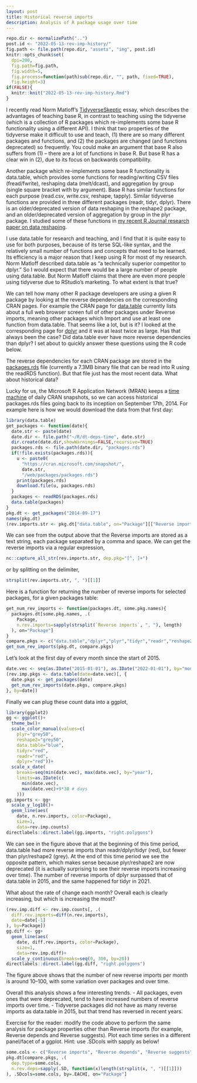 ```yaml
---
layout: post
title: Historical reverse imports
description: Analysis of R package usage over time
---
```


```r
repo.dir <- normalizePath("..")
post.id <- "2022-05-13-rev-imp-history/"
fig.path <- file.path(repo.dir, "assets", "img", post.id)
knitr::opts_chunk$set(
  dpi=200,
  fig.path=fig.path,
  fig.width=5,
  fig.process=function(path)sub(repo.dir, "", path, fixed=TRUE),
  fig.height=3)
if(FALSE){
  knitr::knit("2022-05-13-rev-imp-history.Rmd")
}
```

I recently read Norm Matloff's
[TidyverseSkeptic](https://github.com/matloff/TidyverseSkeptic) essay,
which describes the advantages of teaching base R, in contrast to
teaching using the tidyverse (which is a collection of R packages
which re-implements some base R functionality using a different API).
I think that two properties of the tidyverse make it difficult
to use and teach, (1) there are so many different packages and
functions, and (2) the packages are changed (and functions deprecated)
so frequently. You could make an argument that base R also suffers
from (1) -- there are a lot of functions in base R. But base R has a
clear win in (2), due to its focus on backwards compatibility. 

Another package which re-implements some base R functionality is
data.table, which provides some functions for reading/writing CSV
files (fread/fwrite), reshaping data (melt/dcast), and aggregation by
group (single square bracket with by argument). Base R has similar
functions for each purpose (read.csv, write.csv, reshape,
tapply). Similar tidyverse functions are provided in three different
packages (readr, tidyr, dplyr). There is an older/deprecated version
of data reshaping in the reshape2 package, and an older/deprecated
version of aggregation by group in the plyr package. I studied some of
these functions in [my recent R Journal research paper on data
reshaping](https://journal.r-project.org/archive/2021/RJ-2021-029/index.html).

I use data.table for research and teaching, and I find that it is
quite easy to use for both purposes, because of its terse SQL-like
syntax, and the relatively small number of functions and concepts that
need to be learned. Its efficiency is a major reason that I keep using
R for most of my research. Norm Matloff described data.table as "a
technically superior competitor to dplyr." So I would expect that
there would be a large number of people using data.table. But Norm
Matloff claims that there are even more people using tidyverse due to
RStudio's marketing. To what extent is that true? 

We can tell how many other R package developers are using a given R
package by looking at the reverse dependencies on the corresponding
CRAN pages. For example the CRAN page for
[data.table](https://cloud.r-project.org/web/packages/data.table/)
currently lists about a full web browser screen full of other packages
under Reverse imports, meaning other packages which Import and use at
least one function from data.table. That seems like a lot, but is it?
I looked at the corresponding page for
[dplyr](https://cloud.r-project.org/web/packages/dplyr/) and it was at
least twice as large. Has that always been the case? Did data.table
ever have more reverse dependencies than dplyr? I set about to quickly
answer these questions using the R code below.

The reverse dependencies for each CRAN package are stored in the
[packages.rds](https://cloud.r-project.org/web/packages/packages.rds)
file (currently a 7.3MB binary file that can be read into R using the
readRDS function). But that file just has the most recent data. What
about historical data?

Lucky for us, the Microsoft R Application Network (MRAN) keeps a [time
machine](https://mran.microsoft.com/documents/rro/reproducibility#timemachine)
of daily CRAN snapshots, so we can access historical packages.rds
files going back to its inception on September 17th, 2014. 
For example here is how we would download the data from that first day:

```r
library(data.table)
get_packages <- function(date){
  date.str <- paste(date)
  date.dir <- file.path("~/R/dt-deps-time", date.str)
  dir.create(date.dir,showWarnings=FALSE,recursive=TRUE)
  packages.rds <- file.path(date.dir, "packages.rds")
  if(!file.exists(packages.rds)){
    u <- paste0(
      "https://cran.microsoft.com/snapshot/",
      date.str,
      "/web/packages/packages.rds")
    print(packages.rds)
    download.file(u, packages.rds)
  }
  packages <- readRDS(packages.rds)
  data.table(packages)
}
pkg.dt <- get_packages("2014-09-17")
names(pkg.dt)
(rev.imports.str <- pkg.dt["data.table", on="Package"][["Reverse imports"]])
```

We can see from the output above that the Reverse imports are stored
as a text string, each package separated by a comma and space. We can
get the reverse imports via a regular expression,

```r
nc::capture_all_str(rev.imports.str, dep.pkg="[^, ]+")
```

or by splitting on the delimiter,

```r
strsplit(rev.imports.str, ", ")[[1]]
```

Here is a function for returning the number of reverse imports for
selected packages, for a given packages table:

```r
get_num_rev_imports <- function(packages.dt, some.pkg.names){
  packages.dt[some.pkg.names, .(
    Package,
    n.rev.imports=sapply(strsplit(`Reverse imports`, ", "), length)
  ), on="Package"]
}
compare.pkgs <- c("data.table","dplyr","plyr","tidyr","readr","reshape2")
get_num_rev_imports(pkg.dt, compare.pkgs)
```

Let's look at the first day of every month since the start of 2015.

```r
date.vec <- seq(as.IDate("2015-01-01"), as.IDate("2022-01-01"), by="month")
(rev.imp.pkgs <- data.table(date=date.vec)[, {
  date.pkgs <- get_packages(date)
  get_num_rev_imports(date.pkgs, compare.pkgs)
}, by=date])
```

Finally we can plug these count data into a ggplot,

```r
library(ggplot2)
gg <- ggplot()+
  theme_bw()+
  scale_color_manual(values=c(
    plyr="grey50",
    reshape2="grey50",
    data.table="blue",
    tidyr="red",
    readr="red",
    dplyr="red"))+
  scale_x_date(
    breaks=seq(min(date.vec), max(date.vec), by="year"),
    limits=as.IDate(c(
      min(date.vec),
      max(date.vec)+9*30 # days
    )))
gg.imports <- gg+
  scale_y_log10()+
  geom_line(aes(
    date, n.rev.imports, color=Package),
    size=1,
    data=rev.imp.counts)
directlabels::direct.label(gg.imports, "right.polygons")
```

We can see in the figure above that at the beginning of this time
period, data.table had more reverse imports than readr/dplyr/tidyr
(red), but fewer than plyr/reshape2 (grey). At the end of this time
period we see the opposite pattern, which makes sense because
plyr/reshape2 are now deprecated (it is actually surprising to see
their reverse imports increasing over time). The number of reverse
imports of dplyr surpassed that of data.table in 2015, and the same
happened for tidyr in 2021.

What about the rate of change each month? Overall each is clearly
increasing, but which is increasing the most?

```r
(rev.imp.diff <- rev.imp.counts[, .(
  diff.rev.imports=diff(n.rev.imports),
  date=date[-1]
), by=Package])
gg.diff <- gg+
  geom_line(aes(
    date, diff.rev.imports, color=Package),
    size=1,
    data=rev.imp.diff)+
  scale_y_continuous(breaks=seq(0, 300, by=20))
directlabels::direct.label(gg.diff, "right.polygons")
```

The figure above shows that the number of new reverse imports per
month is around 10--100, with some variation over packages and over
time.

Overall this analysis shows a few interesting trends. 
- All packages, even ones that were deprecated, tend to have increased
  numbers of reverse imports over time.
- Tidyverse packages did not have as many reverse imports as
  data.table in 2015, but that trend has reversed in recent years.

Exercise for the reader: modify the code above to perform the same
analysis for package properties other than Reverse imports (for
example, Reverse depends and Reverse suggests). Plot each time series
in a different panel/facet of a ggplot. Hint: use .SDcols with sapply
as below!

```r
some.cols <- c("Reverse imports", "Reverse depends", "Reverse suggests")
pkg.dt[compare.pkgs, .(
  dep.type=some.cols,
  n.rev.deps=sapply(.SD, function(x)length(strsplit(x, ", ")[[1]]))
), .SDcols=some.cols, by=.EACHI, on="Package"]
```
